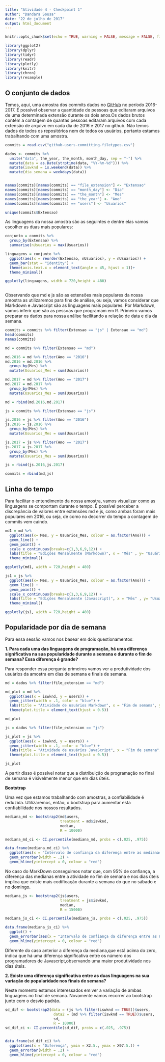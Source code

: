```yaml
---
title: "Atividade 4 - Checkpoint 1"
author: "Dandara Sousa"
date: "22 de julho de 2017"
output: html_document
---
```


```r
knitr::opts_chunk$set(echo = TRUE, warning = FALSE, message = FALSE, fig.align="center")
```


```r
library(ggplot2)
library(dplyr)
library(tidyr)
library(readr)
library(plotly)
library(knitr)
library(chron)
library(resample)


```

## O conjunto de dados

Temos, aqui, uma amostra dos commits dados no [GitHub](http://github.com/) no período 2016-2017. É possível observar a quantidade de pessoas que editaram arquivos de uma determinada extensão durante os dois anos.Os dados brutos contém a contagem de quantas pessoas editaram arquivos com cada extensão de arquivo em cada dia de 2016 e 2017 no github. Não temos dados de todos os repositórios nem de todos os usuários, portanto estamos trabalhando com uma amostra. 

```r
commits = read.csv("github-users-committing-filetypes.csv")

dados <- commits %>%
  unite("data", the_year, the_month, month_day, sep = "-") %>%
  mutate(data = as.Date(strptime(data, "%Y-%m-%d"))) %>%
  mutate(iswknd = is.weekend(data)) %>%
  mutate(dia_semana = weekdays(data))


names(commits)[names(commits) == "file_extension"] <- "Extensao"
names(commits)[names(commits) == "month_day"] <- "Dia"
names(commits)[names(commits) == "the_month"] <- "Mes"
names(commits)[names(commits) == "the_year"] <- "Ano"
names(commits)[names(commits) == "users"] <- "Usuarios"

unique(commits$Extensao)

```

As linguagens da nossa amostra são as seguintes e dentre elas vamos escolher as duas mais populares:
```r
conjunto = commits %>%
  group_by(Extensao) %>%
  summarise(nUsuarios = max(Usuarios))

linguagens = conjunto %>%
  ggplot(aes(x = reorder(Extensao, nUsuarios), y = nUsuarios)) + 
  geom_bar(stat = "identity") +
  theme(axis.text.x = element_text(angle = 45, hjust = 1))+
  theme_minimal()

ggplotly(linguagens, width = 720,height = 480)
  
```

Observando que md e js são as extensões mais populares da nossa amostra as utilizaremos para fins de análise, ou seja, vamos considerar que Markdown e Javascript são as linguagens mais populares. Por Markdown, vamos inferir que são as pessoas que programam em R.
Primeiro vamos preparar os dados para nossa análise facilitando a relação de data e dia da semana.

```r
commits = commits %>% filter(Extensao == "js" | Extensao == "md")
head(commits)
names(commits)

md = commits %>% filter(Extensao == "md")

md.2016 = md %>% filter(Ano == "2016")
md.2016 = md.2016 %>% 
  group_by(Mes) %>%
  mutate(Usuarios_Mes = sum(Usuarios))

md.2017 = md %>% filter(Ano == "2017")
md.2017 = md.2017 %>%
  group_by(Mes) %>%
  mutate(Usuarios_Mes = sum(Usuarios))

md = rbind(md.2016,md.2017)

js = commits %>% filter(Extensao == "js")

js.2016 = js %>% filter(Ano == "2016")
js.2016 = js.2016 %>% 
  group_by(Mes) %>%
  mutate(Usuarios_Mes = sum(Usuarios))

js.2017 = js %>% filter(Ano == "2017")
js.2017 = js.2017 %>%
  group_by(Mes) %>%
  mutate(Usuarios_Mes = sum(Usuarios))

js = rbind(js.2016,js.2017)

commits = rbind(md,js)

```

## Linha do tempo

Para facilitar o entendimento da nossa amostra, vamos visualizar como as linguagens se comportam durante o tempo. É possível perceber a discrepância de valores entre extensões md e js, como ambas foram mais populares em 2016, ou seja, de como no decorrer do tempo a contagem de commits vem caindo.

```r
md1 = md %>%
  ggplot(aes(x= Mes, y = Usuarios_Mes, colour = as.factor(Ano))) +
  geom_line() + 
  geom_point() +
  scale_x_continuous(breaks=c(1,3,6,9,12)) +
  labs(title = "Edições Mensalmente (Markdown)", x = "Mês" , y= "Usuários Editores", colour = "Ano") +
  theme_minimal()

ggplotly(md1, width = 720,height = 480)


```

```r
js1 = js %>%
  ggplot(aes(x= Mes, y = Usuarios_Mes, colour = as.factor(Ano))) +
  geom_line() + 
  geom_point() +
  scale_x_continuous(breaks=c(1,3,6,9,12)) +
  labs(title = "Edições Mensalmente (Javascript)", x = "Mês" , y= "Usuários Editores", colour = "Ano") +
  theme_minimal()

ggplotly(js1, width = 720,height = 480)
```


## Popularidade por dia de semana

Para essa sessão vamos nos basear em dois questionamentos:

**1. Para cada uma das linguagens de programação, há uma diferença significativa na sua popularidade durante a semana e durante o fim de semana? Essa diferença é grande?**

Para responder essa pergunta primeiros vamos ver a produtividade dos usuários da amostra em dias de semana e finais de semana.

```r
md = dados %>% filter(file_extension == "md")

md_plot = md %>%
  ggplot(aes(x = iswknd, y = users)) +
  geom_jitter(width = .1, color = "blue") +
  labs(title = "Atividade de usuários Markdown", x = "Fim de semana", y = "Usuários") +
  theme(plot.title = element_text(hjust = 0.5))

md_plot

```

```r
js = dados %>% filter(file_extension == "js")

js_plot = js %>%
  ggplot(aes(x = iswknd, y = users)) +
  geom_jitter(width = .1, color = "blue") +
  labs(title = "Atividade de usuários JavaScript", x = "Fim de semana", y = "Usuários") +
  theme(plot.title = element_text(hjust = 0.5))

js_plot

```

A partir disso é possível notar que a distribuição de programação no final de semana é visivelmente menor que em dias úteis.

**Bootstrap**

Uma vez que estamos trabalhando com amostras, a confiabilidade é reduzida. Utilizaremos, então, o bootstrap para aumentar esta confiabilidade nos nossos resultados.

```r
mediana_md <- bootstrap2(md$users, 
                         treatment = md$iswknd,
                         median,
                         R = 10000)

mediana_md_ci <- CI.percentile(mediana_md, probs = c(.025, .975))

data.frame(mediana_md_ci) %>% 
  ggplot(aes(x = "Intervalo de confiança da diferença entre as medianas", ymin = X2.5., ymax = X97.5.)) + 
  geom_errorbar(width = .2) + 
  geom_hline(yintercept = 0, colour = "red")
```
No caso do MarkDown conseguimos notar que, com 95% de confiança, a diferença das medianas entre a atividade no fim de semana e nos dias úteis implica que existe mais codificação durante a semana do que no sábado e no domingo.

```r
mediana_js <- bootstrap2(js$users, 
                         treatment = js$iswknd,
                         median,
                         R = 15000)

mediana_js_ci <- CI.percentile(mediana_js, probs = c(.025, .975))

data.frame(mediana_js_ci) %>% 
  ggplot() + 
  geom_errorbar(aes(x = "Intervalo de confiança da diferença entre as medianas", ymin = X2.5., ymax = X97.5.), width = .2) + 
  geom_hline(yintercept = 0, colour = "red")
```

Diferente do caso anterior a diferença da mediana,que está acima do zero, indica que há uma diferença significativa entre os número dos programadores de Javascript,observando uma maior produtividade nos dias úteis.

**2. Existe uma diferença significativa entre as duas linguagens na sua variação de popularidade nos finais de semana?**

Neste momento estamos interessados em ver a variação de ambas linguagens no final de semana. Novamente vamos recorrer ao bootstrap junto com o desvio padrão.

```r
sd_dif <- bootstrap2(data = (js %>% filter(iswknd == TRUE))$users,
                      data2 = (md %>% filter(iswknd == TRUE))$users,
                      sd,
                      R = 10000)
sd_dif_ci <- CI.percentile(sd_dif, probs = c(.025, .975))


data.frame(sd_dif_ci) %>% 
  ggplot(aes(x = "Diferença", ymin = X2.5., ymax = X97.5.)) + 
  geom_errorbar(width = .2) + 
  geom_hline(yintercept = 0, colour = "red")
```


